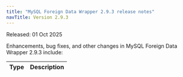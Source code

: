 ```yaml
---
title: "MySQL Foreign Data Wrapper 2.9.3 release notes"
navTitle: Version 2.9.3
---
```


Released: 01 Oct 2025

Enhancements, bug fixes, and other changes in MySQL Foreign Data Wrapper 2.9.3 include:

| Type         | Description                                                                                       |
|--------------|---------------------------------------------------------------------------------------------------|
